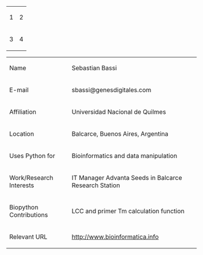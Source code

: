 {| 
| 1 || 2
|- 
| 3 || 4
|}


{|
| Name                    || Sebastian Bassi
|-
| E-mail 	          || sbassi@genesdigitales.com
|-
| Affiliation 	          || Universidad Nacional de Quilmes
|-
| Location 	          || Balcarce, Buenos Aires, Argentina
|-
| Uses Python for         ||Bioinformatics and data manipulation
|-
| Work/Research Interests || IT Manager Advanta Seeds in Balcarce Research Station
|-
| Biopython Contributions || LCC and primer Tm calculation function
|-
| Relevant URL            || http://www.bioinformatica.info
|}